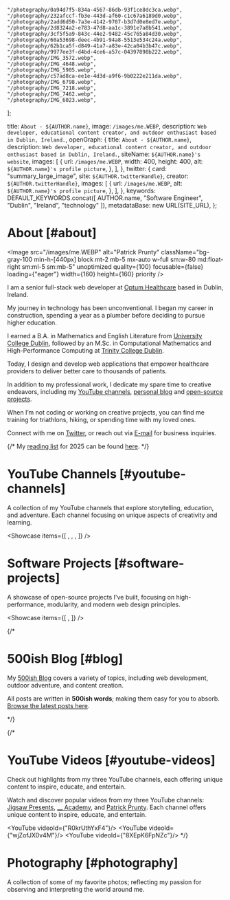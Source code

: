 
    "/photography/0a94d7f5-834a-4567-86db-93f1ce8dc3ca.webp",
    "/photography/232afccf-fb3e-443d-af60-c1c67a6189d0.webp",
    "/photography/2add6d50-7a3e-4142-9707-b3d7d0e8ed7e.webp",
    "/photography/2d8324a2-e783-47d8-aa1c-3891e7a8b541.webp",
    "/photography/3cf5f5a9-843c-44e2-9482-45c765a84d30.webp",
    "/photography/60a53698-deec-4b91-94a8-5513e534c24a.webp",
    "/photography/62b1ca5f-d849-41a7-a83e-42ca04b3b47c.webp",
    "/photography/9977ee3f-d4bd-4ce6-a57c-04397898b222.webp",
    "/photography/IMG_3572.webp",
    "/photography/IMG_4648.webp",
    "/photography/IMG_5905.webp",
    "/photography/c57ad8ca-ee1e-4d3d-a9f6-9b0222e211da.webp",
    "/photography/IMG_6798.webp",
    "/photography/IMG_7218.webp",
    "/photography/IMG_7462.webp",
    "/photography/IMG_6023.webp",
];

  title: `About - ${AUTHOR.name}`,
  image: `/images/me.WEBP`,
  description: `Web developer, educational content creator, and outdoor enthusiast based in Dublin, Ireland.`,
  openGraph: {
    title: `About - ${AUTHOR.name}`,
    description: `Web developer, educational content creator, and outdoor enthusiast based in Dublin, Ireland.`,
    siteName: `${AUTHOR.name}'s website`,
    images: [
      {
        url: `/images/me.WEBP`,
        width: 400,
        height: 400,
        alt: `${AUTHOR.name}'s profile picture`,
      },
    ],
  },
  twitter: {
    card: "summary_large_image",
    site: `${AUTHOR.twitterHandle}`,
    creator: `${AUTHOR.twitterHandle}`,
    images: [
      {
        url: `/images/me.WEBP`,
        alt: `${AUTHOR.name}'s profile picture`,
      },
    ],
  },
  keywords: DEFAULT_KEYWORDS.concat([
    AUTHOR.name,
    "Software Engineer",
    "Dublin",
    "Ireland",
    "technology"
  ]),
  metadataBase: new URL(SITE_URL),
};

# About [#about]

<Image
src="/images/me.WEBP"
alt="Patrick Prunty"
className="bg-gray-100 min-h-[440px] block mt-2 mb-5 mx-auto w-full sm:w-80 md:float-right sm:ml-5 sm:mb-5"
unoptimized
quality={100}
focusable={false}
loading={"eager"}
width={160}
height={160}
priority
/>

I am a senior full-stack web developer at [Optum Healthcare](https://en.wikipedia.org/wiki/Optum) based in Dublin, Ireland.

My journey in technology has been unconventional. I began my career in construction, spending a year as a plumber before deciding to pursue higher education.

I earned a B.A. in Mathematics and English Literature from [University College Dublin](https://www.ucd.ie/), followed by an M.Sc. in Computational Mathematics and High-Performance Computing at [Trinity College Dublin](https://www.tcd.ie/).

Today, I design and develop web applications that empower healthcare providers to deliver better care to thousands of
patients.

In addition to my professional work, I dedicate my spare time to creative endeavors, including my [YouTube channels](/#youtube-channels), [personal blog](/) and [open-source projects](/#software-projects).

When I’m not coding or working on creative projects, you can find me training for triathlons, hiking, or spending time with my loved ones.

Connect with me on [Twitter](https://twitter.com/patrickprunty), or reach out via
[E-mail](mailto:patrickprunty.business@gmail.com) for business inquiries.

{/*
My [reading list](/reading-list) for 2025 can be found [here](/reading-list).
*/}

# YouTube Channels [#youtube-channels]

A collection of my YouTube channels that explore storytelling, education, and adventure. Each channel focusing on unique
aspects of creativity and learning.

<Showcase items={[
<ProjectCard
  key="jigsaw-presents"
  imagePath="/images/projects/jigsaw-presents.webp"
  title="Jigsaw Presents"
  description="A YouTube channel providing insight into trending films and television series through video essays."
  url="https://www.youtube.com/channel/UCx8iHEGQMyeInLgPQ81-EJA?sub_confirmation=1"
/>,
<ProjectCard
  key="patrick-prunty"
  imagePath="/images/projects/patrick-prunty.png"
  title="Patrick Prunty"
  description="A personal YouTube channel documenting some of my adventures hiking, skiing, and more."
  url="https://www.youtube.com/@patrickprunty?sub_confirmation=1"
/>,
<ProjectCard
  key="pixel-projects"
  imagePath="/images/projects/pixel-projects-2.png"
  title="Pixel Projects"
  description="An educational YouTube channel exploring computational mathematics, computer science and all things numerical through
  visual animation."
  url="https://www.youtube.com/channel/UC5OToaksgWe-pjkgqPkUZkw?sub_confirmation=1"
/>,
]} />

# Software Projects [#software-projects]

A showcase of open-source projects I've built, focusing on high-performance, modularity, and modern web design principles.

<Showcase items={[
<ProjectCard
  key="samwise"
  imagePath="/images/projects/samwise-v2.png"
  title="samwise"
  description="A high-performance open-source digital blog and portfolio starter template built with Next.js 15."
  url="https://samwise.wtf"
/>,
<ProjectCard
  key="tmplate"
  imagePath="/images/projects/tmplate.png"
  title="tmplate.xyz"
  description="An open-source application showcasing Polymorphic Web Design Principals and built with Next.js 15 (work in progress)."
  url="https://tmplate.xyz/"
/>
]} />

{/*
# 500ish Blog [#blog]

My [500ish Blog](/) covers a variety of topics, including web development, outdoor adventure, and content creation.

All posts are written in **500ish words**; making them easy for you to absorb. [Browse the latest posts here](/).

*/}

{/*
# YouTube Videos [#youtube-videos]

Check out highlights from my three YouTube channels, each offering unique content to inspire, educate, and entertain.

Watch and discover popular videos from my three YouTube channels: [Jigsaw Presents](), [__ Academy](), and
[Patrick Prunty](). Each channel offers unique content to inspire, educate, and entertain.

<YouTube videoId={"R0krUthYxF4"}/>
<YouTube videoId={"wjZofJX0v4M"}/>
<YouTube videoId={"8XEpK6FpNZc"}/>
*/}

# Photography [#photography]

A collection of some of my favorite photos; reflecting my passion for observing and interpreting the world around me.

<PhotoGrid images={photographyImages} />
